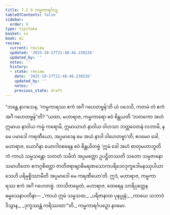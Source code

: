 ```yaml
---
title: 7.2.9 ကမ္မကာရင်္ဂပဉှ
tableOfContents: false
sidebar:
  order: 9
type: tipitaka
basket: su
book: mi
review:
  current: review
  updated: '2025-10-27T21:48:46.230226'
  updated_by: ''
  notes: ''
  history:
  - state: review
    date: '2025-10-27T21:48:46.230226'
    updated_by: ''
    notes: ''
    previous_state: draft
---
```



<ReviewStatus review={frontmatter.review} showDetails={true} />

<HypothesisAnnotation frontmatter={frontmatter} />

<DynamicBreadcrumb />

<Division number="243" book="mi" e="ch" v="28">

<Paragraph number="1741" book="mi">
“ဘန္တေ နာဂသေန, ‘ကမ္မကာရဿ ဧကံ အင်္ဂံ ဂဟေတဗ္ဗန်’တိ ယံ ဝဒေသိ, ကတမံ တံ ဧကံ အင်္ဂံ ဂဟေတဗ္ဗန်”တိ? “ယထာ, မဟာရာဇ, ကမ္မကာရော ဧဝံ စိန္တယတိ ‘ဘတကော အဟံ ဣမာယ နာဝါယ ကမ္မံ ကရောမိ, ဣမာယာဟံ နာဝါယ ဝါဟသာ ဘတ္တဝေတနံ လဘာမိ, န မေ ပမာဒေါ ကရဏီယော, အပ္ပမာဒေန မေ အယံ နာဝါ ဝါဟေတဗ္ဗာ’တိ; ဧဝမေဝ ခေါ, မဟာရာဇ, ယောဂိနာ ယောဂါဝစရေန ဧဝံ စိန္တယိတဗ္ဗံ ‘ဣမံ ခေါ အဟံ စာတုမဟာဘူတိကံ ကာယံ သမ္မသန္တော သတတံ သမိတံ အပ္ပမတ္တော ဥပဋ္ဌိတဿတိ သတော သမ္ပဇာနော သမာဟိတော ဧကဂ္ဂစိတ္တော ဇာတိဇရာဗျာဓိမရဏသောကပရိဒေဝဒုက္ခဒေါမနဿုပါယာသေဟိ ပရိမုစ္စိဿာမီတိ အပ္ပမာဒေါ မေ ကရဏီယော’တိ. ဣဒံ, မဟာရာဇ, ကမ္မကာရဿ ဧကံ အင်္ဂံ ဂဟေတဗ္ဗံ. ဘာသိတမ္ပေတံ, မဟာရာဇ, ထေရေန သာရိပုတ္တေန ဓမ္မသေနာပတိနာ—
</Paragraph>

<Paragraph number="1742" type="verses" book="mi">
_‘ကာယံ ဣမံ သမ္မသထ,_  
_ပရိဇာနာထ ပုနပ္ပုနံ;_  
_ကာယေ သဘာဝံ ဒိသွာန,_  
_ဒုက္ခဿန္တံ ကရိဿထာ’”တိ._  


</Paragraph>
</Division>

<Paragraph number="1743" type="center" book="mi">
ကမ္မကာရင်္ဂပဉှော နဝမော.
</Paragraph>